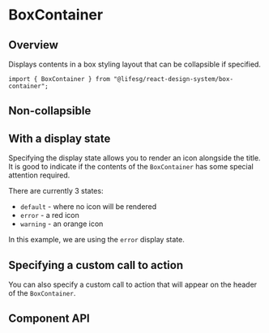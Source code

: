 
<Meta of={BoxContainerStories} />

# BoxContainer

## Overview

Displays contents in a box styling layout that can be collapsible if specified.

```tsx
import { BoxContainer } from "@lifesg/react-design-system/box-container";
```

<Canvas of={BoxContainerStories.Default} />

## Non-collapsible

<Canvas of={BoxContainerStories.NonCollapsible} />

## With a display state

Specifying the display state allows you to render an icon alongside the title. It is good to indicate if the contents
of the `BoxContainer` has some special attention required.

There are currently 3 states:

-   `default` - where no icon will be rendered
-   `error` - a red icon
-   `warning` - an orange icon

In this example, we are using the `error` display state.

<Canvas of={BoxContainerStories.WithDisplayState} />

## Specifying a custom call to action

You can also specify a custom call to action that will appear on the header of the `BoxContainer`.

<Canvas of={BoxContainerStories.WithCustomCallToAction} />

## Component API

<PropsTable />
